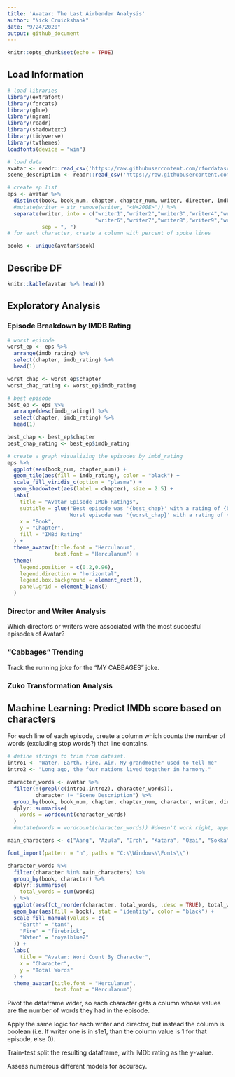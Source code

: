 ```yaml
---
title: 'Avatar: The Last Airbender Analysis'
author: "Nick Cruickshank"
date: "9/24/2020"
output: github_document
---
```


```r
knitr::opts_chunk$set(echo = TRUE)
```

## Load Information

```r
# load libraries
library(extrafont)
library(forcats)
library(glue)
library(ngram)
library(readr)
library(shadowtext)
library(tidyverse)
library(tvthemes)
loadfonts(device = "win")
```

```r
# load data
avatar <- readr::read_csv('https://raw.githubusercontent.com/rfordatascience/tidytuesday/master/data/2020/2020-08-11/avatar.csv')
scene_description <- readr::read_csv('https://raw.githubusercontent.com/rfordatascience/tidytuesday/master/data/2020/2020-08-11/scene_description.csv')
```


```r
# create ep list
eps <- avatar %>%
  distinct(book, book_num, chapter, chapter_num, writer, director, imdb_rating) %>%
  #mutate(writer = str_remove(writer, "<U+200E>")) %>%
  separate(writer, into = c("writer1","writer2","writer3","writer4","writer5",
                            "writer6","writer7","writer8","writer9","writer10"),
           sep = ", ")
# for each character, create a column with percent of spoke lines

books <- unique(avatar$book)
```

## Describe DF

```r
knitr::kable(avatar %>% head())
```

## Exploratory Analysis

### Episode Breakdown by IMDB Rating

```r
# worst episode
worst_ep <- eps %>%
  arrange(imdb_rating) %>%
  select(chapter, imdb_rating) %>%
  head(1)

worst_chap <- worst_ep$chapter
worst_chap_rating <- worst_ep$imdb_rating

# best episode
best_ep <- eps %>%
  arrange(desc(imdb_rating)) %>%
  select(chapter, imdb_rating) %>%
  head(1)

best_chap <- best_ep$chapter
best_chap_rating <- best_ep$imdb_rating
```


```r
# create a graph visualizing the episodes by imbd_rating
eps %>%
  ggplot(aes(book_num, chapter_num)) + 
  geom_tile(aes(fill = imdb_rating), color = "black") + 
  scale_fill_viridis_c(option = "plasma") + 
  geom_shadowtext(aes(label = chapter), size = 2.5) + 
  labs(
    title = "Avatar Episode IMDb Ratings",
    subtitle = glue("Best episode was '{best_chap}' with a rating of {best_chap_rating}\n
                    Worst episode was '{worst_chap}' with a rating of {worst_chap_rating}"),
    x = "Book",
    y = "Chapter",
    fill = "IMBd Rating"
  ) +
  theme_avatar(title.font = "Herculanum",
               text.font = "Herculanum") + 
  theme(
    legend.position = c(0.2,0.96),
    legend.direction = "horizontal",
    legend.box.background = element_rect(),
    panel.grid = element_blank()
  )
```

### Director and Writer Analysis

Which directors or writers were associated with the most succesful episodes of Avatar?

### "Cabbages" Trending

Track the running joke for the "MY CABBAGES" joke.

### Zuko Transformation Analysis

## Machine Learning: Predict IMDb score based on characters

For each line of each episode, create a column which counts the number of words (excluding stop words?) that line contains.

```r
# define strings to trim from dataset.
intro1 <- "Water. Earth. Fire. Air. My grandmother used to tell me"
intro2 <- "Long ago, the four nations lived together in harmony."

character_words <- avatar %>%
  filter(!(grepl(c(intro1,intro2), character_words)),
         character != "Scene Description") %>%
  group_by(book, book_num, chapter, chapter_num, character, writer, director, imdb_rating) %>%
  dplyr::summarise(
    words = wordcount(character_words)
  )
  #mutate(words = wordcount(character_words)) #doesn't work right, appears to work within a summarise
```

```r
main_characters <- c("Aang", "Azula", "Iroh", "Katara", "Ozai", "Sokka", "Toph", "Zuko")

font_import(pattern = "h", paths = "C:\\Windows\\Fonts\\")

character_words %>%
  filter(character %in% main_characters) %>%
  group_by(book, character) %>%
  dplyr::summarise(
    total_words = sum(words)
  ) %>%
  ggplot(aes(fct_reorder(character, total_words, .desc = TRUE), total_words)) + 
  geom_bar(aes(fill = book), stat = "identity", color = "black") + 
  scale_fill_manual(values = c(
    "Earth" = "tan4",
    "Fire" = "firebrick",
    "Water" = "royalblue2"
  )) +
  labs(
    title = "Avatar: Word Count By Character",
    x = "Character",
    y = "Total Words"
  ) +
  theme_avatar(title.font = "Herculanum",
               text.font = "Herculanum")
```


Pivot the dataframe wider, so each character gets a column whose values are the number of words they had in the episode.

Apply the same logic for each writer and director, but instead the column is boolean (i.e. If writer one is in s1e1, than the column value is 1 for that episode, else 0).

Train-test split the resulting dataframe, with IMDb rating as the y-value.

Assess numerous different models for accuracy.
